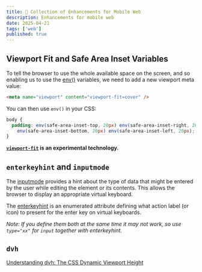 ```yaml
---
title: 📱 Collection of Enhancements for Mobile Web
description: Enhancements for mobile web
date: 2025-04-21
tags: ['web']
published: true
---
```


## Viewport Fit and Safe Area Inset Variables

To tell the browser to use the whole available space on the screen, and so enabling us to use the [env()](https://developer.mozilla.org/en-US/docs/Web/CSS/env) variables, we need to add a new viewport meta value:

```html
<meta name="viewport" content="viewport-fit=cover" />
```

You can then use `env()` in your CSS:

```css
body {
  padding: env(safe-area-inset-top, 20px) env(safe-area-inset-right, 20px)
    env(safe-area-inset-bottom, 20px) env(safe-area-inset-left, 20px);
}
```

**[`viewport-fit`](https://udn.realityripple.com/docs/Web/CSS/@viewport/viewport-fit) is an experimental technology.**

## `enterkeyhint` and `inputmode`

The [inputmode](https://developer.mozilla.org/en-US/docs/Web/HTML/Reference/Global_attributes/inputmode) provides a hint about the type of data that might be entered by the user while editing the element or its contents. This allows the browser to display an appropriate virtual keyboard.

The [enterkeyhint](https://developer.mozilla.org/en-US/docs/Web/HTML/Reference/Global_attributes/enterkeyhint) is an enumerated attribute defining what action label (or icon) to present for the enter key on virtual keyboards.

_Note: If you define them both at the same time it may not work, so use `type="xx"` for `input` together with enterkeyhint._

## `dvh`

[Understanding dvh: The CSS Dynamic Viewport Height](https://mayank1513.medium.com/understanding-dvh-the-css-dynamic-viewport-height-9ddf70a77c6c)
